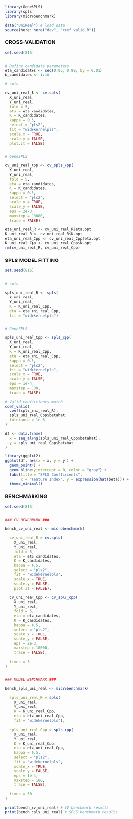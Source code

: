 
```r
library(GeneSPLS)
library(spls)
library(microbenchmark)

data("UniReal") # load data
source(here::here("dev", "coef_valid.R"))
```


### CROSS-VALIDATION

```r
set.seed(815)


# Define candidate parameters
eta_candidates <- seq(0.95, 0.99, by = 0.01)
K_candidates <- 1:10

# spls

cv_uni_real_R <- cv.spls(
  X_uni_real,
  Y_uni_real,
  fold = 5,
  eta = eta_candidates,
  K = K_candidates,
  kappa = 0.5,
  select = "pls2",
  fit = "widekernelpls",
  scale.x = TRUE,
  scale.y = FALSE,
  plot.it = FALSE)


# GeneSPLS

cv_uni_real_Cpp <- cv_spls_cpp(
  X_uni_real,
  Y_uni_real,
  fold = 5,
  eta = eta_candidates,
  K = K_candidates,
  kappa = 0.5,
  select = "pls2",
  scale_x = TRUE,
  scale_y = FALSE,
  eps = 2e-3,
  maxstep = 10000,
  trace = FALSE)

eta_uni_real_R <- cv_uni_real_R$eta.opt
K_uni_real_R <- cv_uni_real_R$K.opt
eta_uni_real_Cpp <- cv_uni_real_Cpp$eta.opt
K_uni_real_Cpp <- cv_uni_real_Cpp$K.opt
rm(cv_uni_real_R, cv_uni_real_Cpp)
```


### SPLS MODEL FITTING

```r
set.seed(815)


# spls

spls_uni_real_R <- spls(
  X_uni_real,
  Y_uni_real,
  K = K_uni_real_Cpp,
  eta = eta_uni_real_Cpp,
  fit = "widekernelpls")


# GeneSPLS

spls_uni_real_Cpp <- spls_cpp(
  X_uni_real,
  Y_uni_real,
  K = K_uni_real_Cpp,
  eta = eta_uni_real_Cpp,
  kappa = 0.5,
  select = "pls2",
  fit = "widekernelpls",
  scale_x = TRUE,
  scale_y = FALSE,
  eps = 1e-4,
  maxstep = 100,
  trace = FALSE)

# Valid coefficients match
coef_valid(
  coef(spls_uni_real_R),
  spls_uni_real_Cpp$betahat,
  tolerance = 1e-6
)

df <- data.frame(
  x = seq_along(spls_uni_real_Cpp$betahat),
  y = spls_uni_real_Cpp$betahat
)

library(ggplot2)
ggplot(df, aes(x = x, y = y)) +
  geom_point() +
  geom_hline(yintercept = 0, color = "gray") +
  labs(title = "SPLS Coefficients",
       x = "Feature Index", y = expression(hat(beta))) +
  theme_minimal()
```


### BENCHMARKING

```r
set.seed(815)


### CV BENCHMARK ###

bench_cv_uni_real <- microbenchmark(
  
  cv_uni_real_R = cv.spls(
    X_uni_real,
    Y_uni_real,
    fold = 5,
    eta = eta_candidates,
    K = K_candidates,
    kappa = 0.5,
    select = "pls2",
    fit = "widekernelpls",
    scale.x = TRUE,
    scale.y = FALSE,
    plot.it = FALSE),
  
  cv_uni_real_Cpp <- cv_spls_cpp(
    X_uni_real,
    Y_uni_real,
    fold = 5,
    eta = eta_candidates,
    K = K_candidates,
    kappa = 0.5,
    select = "pls2",
    scale_x = TRUE,
    scale_y = FALSE,
    eps = 2e-3,
    maxstep = 10000,
    trace = FALSE),
  
  times = 3
)


### MODEL BENCHMARK ###

bench_spls_uni_real <- microbenchmark(
  
  spls_uni_real_R = spls(
    X_uni_real,
    Y_uni_real,
    K = K_uni_real_Cpp,
    eta = eta_uni_real_Cpp,
    fit = "widekernelpls"),
  
  spls_uni_real_Cpp = spls_cpp(
    X_uni_real,
    Y_uni_real,
    K = K_uni_real_Cpp,
    eta = eta_uni_real_Cpp,
    kappa = 0.5,
    select = "pls2",
    fit = "widekernelpls",
    scale_x = TRUE,
    scale_y = FALSE,
    eps = 1e-4,
    maxstep = 100,
    trace = FALSE),
  
  times = 50
)
```

```r
print(bench_cv_uni_real) # CV benchmark results
print(bench_spls_uni_real) # SPLS benchmark results
```
